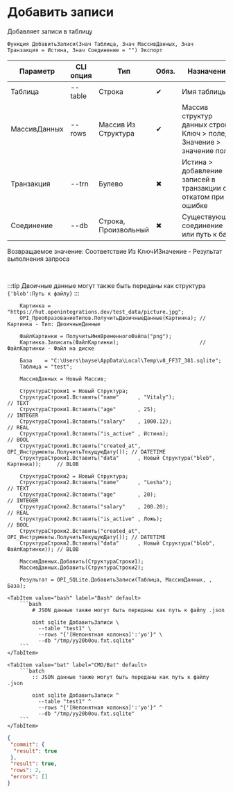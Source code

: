 ﻿---
sidebar_position: 6
description: Добавить записи и другие функции для работы с SQLite в Открытом пакете интеграций - бесплатной open-source библиотеке интеграций для 1С:Предприятие 8, OneScript и CLI
keywords: [1C, 1С, 1С:Предприятие, 1С:Предприятие 8.3, API, Интеграция, Сервисы, Обмен, OneScript, CLI, SQLite]
---


# Добавить записи
 Добавляет записи в таблицу



`Функция ДобавитьЗаписи(Знач Таблица, Знач МассивДанных, Знач Транзакция = Истина, Знач Соединение = "") Экспорт`

  | Параметр | CLI опция | Тип | Обяз. | Назначение |
  |-|-|-|-|-|
  | Таблица | --table | Строка | &#x2714; | Имя таблицы |
  | МассивДанных | --rows | Массив Из Структура | &#x2714; | Массив структур данных строк: Ключ > поле, Значение > значение поля |
  | Транзакция | --trn | Булево | &#x2716; | Истина > добавление записей в транзакции с откатом при ошибке |
  | Соединение | --db | Строка, Произвольный | &#x2716; | Существующее соединение или путь к базе |

  
  Возвращаемое значение:   Соответствие Из КлючИЗначение - Результат выполнения запроса

<br/>

:::tip
Двоичные данные могут также быть переданы как структура `{'blob':Путь к файлу}`
:::
<br/>


```bsl title="Пример использования для 1С:Предприятие/OneScript"
    Картинка = "https://hut.openintegrations.dev/test_data/picture.jpg";
    OPI_ПреобразованиеТипов.ПолучитьДвоичныеДанные(Картинка); // Картинка - Тип: ДвоичныеДанные

    ФайлКартинки = ПолучитьИмяВременногоФайла("png");
    Картинка.Записать(ФайлКартинки);                          // ФайлКартинки - Файл на диске

    База    = "C:\Users\bayse\AppData\Local\Temp\v8_FF37_381.sqlite";
    Таблица = "test";

    МассивДанных = Новый Массив;

    СтруктураСтроки1 = Новый Структура;
    СтруктураСтроки1.Вставить("name"      , "Vitaly");                              // TEXT
    СтруктураСтроки1.Вставить("age"       , 25);                                    // INTEGER
    СтруктураСтроки1.Вставить("salary"    , 1000.12);                               // REAL
    СтруктураСтроки1.Вставить("is_active" , Истина);                                // BOOL
    СтруктураСтроки1.Вставить("created_at", OPI_Инструменты.ПолучитьТекущуюДату()); // DATETIME
    СтруктураСтроки1.Вставить("data"      , Новый Структура("blob", Картинка));     // BLOB

    СтруктураСтроки2 = Новый Структура;
    СтруктураСтроки2.Вставить("name"      , "Lesha");                               // TEXT
    СтруктураСтроки2.Вставить("age"       , 20);                                    // INTEGER
    СтруктураСтроки2.Вставить("salary"    , 200.20);                                // REAL
    СтруктураСтроки2.Вставить("is_active" , Ложь);                                  // BOOL
    СтруктураСтроки2.Вставить("created_at", OPI_Инструменты.ПолучитьТекущуюДату()); // DATETIME
    СтруктураСтроки2.Вставить("data"      , Новый Структура("blob", ФайлКартинки)); // BLOB

    МассивДанных.Добавить(СтруктураСтроки1);
    МассивДанных.Добавить(СтруктураСтроки2);

    Результат = OPI_SQLite.ДобавитьЗаписи(Таблица, МассивДанных, , База);
```
    

 <Tabs>
  
    <TabItem value="bash" label="Bash" default>
        ```bash
            # JSON данные также могут быть переданы как путь к файлу .json
            
            oint sqlite ДобавитьЗаписи \
              --table "test1" \
              --rows "{'[Непонятная колонка]':'yo'}" \
              --db "/tmp/yy20b0ou.fxt.sqlite"
        ```
    </TabItem>
  
    <TabItem value="bat" label="CMD/Bat" default>
        ```batch
            :: JSON данные также могут быть переданы как путь к файлу .json
            
            oint sqlite ДобавитьЗаписи ^
              --table "test1" ^
              --rows "{'[Непонятная колонка]':'yo'}" ^
              --db "/tmp/yy20b0ou.fxt.sqlite"
        ```
    </TabItem>
</Tabs>


```json title="Результат"
{
 "commit": {
  "result": true
 },
 "result": true,
 "rows": 2,
 "errors": []
}
```
